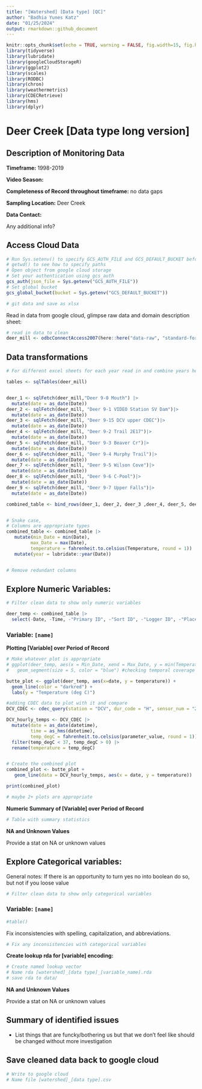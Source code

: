 ```yaml
---
title: "[Watershed] [Data type] [QC]"
author: "Badhia Yunes Katz"
date: "01/25/2024"
output: rmarkdown::github_document
---
```


```r
knitr::opts_chunk$set(echo = TRUE, warning = FALSE, fig.width=15, fig.height=10)
library(tidyverse)
library(lubridate)
library(googleCloudStorageR)
library(ggplot2)
library(scales)
library(RODBC)
library(chron)
library(weathermetrics)
library(CDECRetrieve)
library(hms)
library(dplyr)
```

# Deer Creek [Data type long version]

## Description of Monitoring Data

**Timeframe:** 1998-2019

**Video Season:** 

**Completeness of Record throughout timeframe:** no data gaps

**Sampling Location:** Deer Creek

**Data Contact:** 

Any additional info?

## Access Cloud Data

```r
# Run Sys.setenv() to specify GCS_AUTH_FILE and GCS_DEFAULT_BUCKET before running 
# getwd() to see how to specify paths 
# Open object from google cloud storage
# Set your authentication using gcs_auth
gcs_auth(json_file = Sys.getenv("GCS_AUTH_FILE"))
# Set global bucket 
gcs_global_bucket(bucket = Sys.getenv("GCS_DEFAULT_BUCKET"))

# git data and save as xlsx

```

Read in data from google cloud, glimpse raw data and domain description sheet: 
```r
# read in data to clean 
deer_mill <- odbcConnectAccess2007(here::here("data-raw", "standard-format-data-prep", "MASTER_TEMPERATURE.mdb"))


```

## Data transformations

```r
# For different excel sheets for each year read in and combine years here

tables <- sqlTables(deer_mill)


deer_1 <- sqlFetch(deer_mill,"Deer 9-0 Mouth") |> 
  mutate(date = as_date(Date)) 
deer_2 <- sqlFetch(deer_mill, "Deer 9-1 VIDEO Station SV Dam")|> 
  mutate(date = as_date(Date)) 
deer_3 <- sqlFetch(deer_mill, "Deer 9-15 DCV upper CDEC")|> 
  mutate(date = as_date(Date)) 
deer_4 <- sqlFetch(deer_mill, "Deer 9-2 Trail 2E17")|> 
  mutate(date = as_date(Date)) 
deer_5 <- sqlFetch(deer_mill, "Deer 9-3 Beaver Cr")|> 
  mutate(date = as_date(Date)) 
deer_6 <- sqlFetch(deer_mill, "Deer 9-4 Murphy Trail")|> 
  mutate(date = as_date(Date)) 
deer_7 <- sqlFetch(deer_mill, "Deer 9-5 Wilson Cove")|> 
  mutate(date = as_date(Date)) 
deer_8 <- sqlFetch(deer_mill, "Deer 9-6 C-Pool")|> 
  mutate(date = as_date(Date)) 
deer_9 <- sqlFetch(deer_mill, "Deer 9-7 Upper Falls")|> 
  mutate(date = as_date(Date)) 

combined_table <- bind_rows(deer_1, deer_2, deer_3 ,deer_4, deer_5, deer_6, deer_7, deer_8, deer_9, .id = "deer_site")



```

```r
# Snake case, 
# Columns are appropriate types
combined_table <- combined_table |> 
   mutate(min_Date = min(Date),
         max_Date = max(Date),
         temperature = fahrenheit.to.celsius(Temperature, round = 1)) |> 
   mutate(year = lubridate::year(Date))


# Remove redundant columns

```

## Explore Numeric Variables: {.tabset}

```r
# Filter clean data to show only numeric variables 

deer_temp <- combined_table |> 
  select(-Date, -Time, -"Primary ID", -"Sort ID", -"Logger ID", -"Place ID")
```

### Variable: `[name]`

**Plotting [Variable] over Period of Record**

```r
# Make whatever plot is appropriate 
# ggplot(deer_temp, aes(x = Min_Date, xend = Max_Date, y = min(Temperature), yend = max(Temperature))) +
#   geom_segment(size = 5, color = "blue") #checking temporal coverage across deer sites

butte_plot <- ggplot(deer_temp, aes(x=date, y = temperature)) +
  geom_line(color = "darkred") +
  labs(y = "Temperature (deg C)")

#adding CDEC data to plot with it and compare
DCV_CDEC <- cdec_query(station = "DCV", dur_code = "H", sensor_num = "25", start_date = "1995-01-01")

DCV_hourly_temps <- DCV_CDEC |> 
  mutate(date = as_date(datetime),
         time = as_hms(datetime),
         temp_degC = fahrenheit.to.celsius(parameter_value, round = 1)) |>
  filter(temp_degC < 37, temp_degC > 0) |> 
  rename(temperature = temp_degC)


# Create the combined plot
combined_plot <- butte_plot +
   geom_line(data = DCV_hourly_temps, aes(x = date, y = temperature))

print(combined_plot)

# maybe 2+ plots are appropriate
```

**Numeric Summary of [Variable] over Period of Record**

```r
# Table with summary statistics
```

**NA and Unknown Values**

Provide a stat on NA or unknown values

## Explore Categorical variables: {.tabset}

General notes: If there is an opportunity to turn yes no into boolean do so, but not if you loose value 

```r
# Filter clean data to show only categorical variables
```


### Variable: `[name]`
```r
#table() 
```

Fix inconsistencies with spelling, capitalization, and abbreviations. 

```r
# Fix any inconsistencies with categorical variables
```

**Create lookup rda for [variable] encoding:** 
```r
# Create named lookup vector
# Name rda [watershed]_[data type]_[variable_name].rda
# save rda to data/ 
```

**NA and Unknown Values**

Provide a stat on NA or unknown values

## Summary of identified issues

* List things that are funcky/bothering us but that we don't feel like should be changed without more investigation

## Save cleaned data back to google cloud 

```r
# Write to google cloud 
# Name file [watershed]_[data type].csv
```